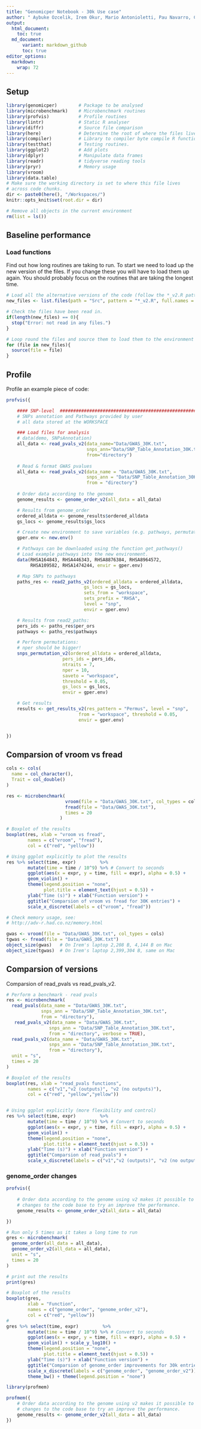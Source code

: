 ```yaml
---
title: "Genomicper Notebook - 30k Use case"
author: " Aybuke Ozcelik, Irem Okur, Mario Antonioletti, Pau Navarro, Claudia Cabrera"
output: 
  html_document:
    toc: true
  md_document:
      variant: markdown_github
      toc: true
editor_options: 
  markdown: 
    wrap: 72
---
```


## Setup

```r

library(genomicper)        # Package to be analysed
library(microbenchmark)    # Microbenchmark routines
library(profvis)           # Profile routines
library(lintr)             # Static R analyser
library(diffr)             # Source file comparison
library(here)              # Determine the root of where the files live
library(compiler)          # Library to compiler byte compile R functions
library(testthat)          # Testing routines.
library(ggplot2)           # Add plots
library(dplyr)             # Manipulate data frames
library(readr)             # tidyverse reading tools
library(pryr)              # Memory usage
library(vroom)
library(data.table)
# Make sure the working directory is set to where this file lives
# across code chunks.
dir <- paste0(here(), "/Workspaces/")
knitr::opts_knit$set(root.dir = dir)

# Remove all objects in the current environment
rm(list = ls())

```

## Baseline performance

### Load functions

Find out how long routines are taking to run. To start we need to load up the
new version of the files. If you change these you will have to load them up 
again. You should probably focus on the routines that are taking the longest 
time.

```r

# Load all the alternative versions of the code (follow the *_v2.R pattern)
new_files <- list.files(path = "Src", pattern = "*_v2.R", full.names = TRUE)

# Check the files have been read in.
if(length(new_files) == 0){
  stop("Error: not read in any files.")
}

# Loop round the files and source them to load them to the environment
for (file in new_files){
  source(file = file)
}

```

## Profile

Profile an example piece of code:

```r

profvis({

    #### SNP-level  ##########################################################
    # SNPs annotation and Pathways provided by user
    # all data stored at the WORKSPACE

    ### Load files for analysis
    # data(demo, SNPsAnnotation)
    all_data <- read_pvals_v2(data_name="Data/GWAS_30K.txt", 
                              snps_ann="Data/SNP_Table_Annotation_30K.txt",
                              from="directory")
    
    # Read & format GWAS pvalues
    all_data <- read_pvals_v2(data_name = "Data/GWAS_30K.txt", 
                              snps_ann = "Data/SNP_Table_Annotation_30K.txt",
                              from = "directory")
    
    # Order data according to the genome
    genome_results <- genome_order_v2(all_data = all_data)

    # Results from genome_order
    ordered_alldata <- genome_results$ordered_alldata
    gs_locs <- genome_results$gs_locs

    # Create new environment to save variables (e.g. pathways, permutations):
    gper.env <- new.env()

    # Pathways can be downloaded using the function get_pathways()
    # Load example pathways into the new environment.
    data(RHSA164843, RHSA446343, RHSA8876384, RHSA8964572,
         RHSA109582, RHSA1474244, envir = gper.env)

    # Map SNPs to pathways
    paths_res <- read2_paths_v2(ordered_alldata = ordered_alldata,
                             gs_locs = gs_locs,
                             sets_from = "workspace",
                             sets_prefix = "RHSA",
                             level = "snp",
                             envir = gper.env)

    # Results from read2_paths:
    pers_ids <- paths_res$per_ors
    pathways <- paths_res$pathways

    # Perform permutations:
    # nper should be bigger!
    snps_permutation_v2(ordered_alldata = ordered_alldata,
                     pers_ids = pers_ids, 
                     ntraits = 7, 
                     nper = 10, 
                     saveto = "workspace",
                     threshold = 0.05, 
                     gs_locs = gs_locs, 
                     envir = gper.env)

    # Get results
    results <- get_results_v2(res_pattern = "Permus", level = "snp",
                           from = "workspace", threshold = 0.05,
                           envir = gper.env)


})

```

## Comparsion of vroom vs fread 

```r

cols <- cols(
  name = col_character(),
  Trait = col_double()
)

res <- microbenchmark(
                      vroom(file = "Data/GWAS_30K.txt", col_types = cols),
                      fread(file = "Data/GWAS_30K.txt"),
                      times = 20
                    )

# Boxplot of the results
boxplot(res, xlab = "vroom vs fread", 
        names = c("vroom", "fread"),
        col = c("red", "yellow"))

# Using ggplot explicitly to plot the results
res %>% select(time, expr)         %>% 
        mutate(time = time / 10^9) %>% # Convert to seconds
        ggplot(aes(x = expr, y = time, fill = expr), alpha = 0.5) +
        geom_violin() +
        theme(legend.position = "none", 
              plot.title = element_text(hjust = 0.5)) +
        ylab("Time (s)") + xlab("Function version") +
        ggtitle("Comparsion of vroom vs fread for 30K entries") +
        scale_x_discrete(labels = c("vroom", "fread")) 

# Check memory usage, see:
# http://adv-r.had.co.nz/memory.html

gwas <- vroom(file = "Data/GWAS_30K.txt", col_types = cols)
tgwas <- fread(file = "Data/GWAS_30K.txt")
object_size(gwas)   # On Irem's laptop 2,208 B, 4,144 B on Mac
object_size(tgwas)  # On Irem's laptop 2,399,304 B, same on Mac


```

## Comparsion of versions

Comparsion of read_pvals vs read_pvals_v2.

```r

# Perform a benchmark - read pvals
res <- microbenchmark(
  read_pvals(data_name = "Data/GWAS_30K.txt", 
             snps_ann = "Data/SNP_Table_Annotation_30K.txt",
             from = "directory"),
   read_pvals_v2(data_name = "Data/GWAS_30K.txt", 
                snps_ann = "Data/SNP_Table_Annotation_30K.txt",
                from = "directory", verbose = TRUE),
  read_pvals_v2(data_name = "Data/GWAS_30K.txt", 
                snps_ann = "Data/SNP_Table_Annotation_30K.txt",
                from = "directory"),
  unit = "s",
  times = 20
)

# Boxplot of the results
boxplot(res, xlab = "read_pvals functions", 
        names = c("v1","v2 (outputs)", "v2 (no outputs)"),
        col = c("red", "yellow","yellow"))


# Using ggplot explicitly (more flexibility and control)
res %>% select(time, expr)         %>% 
        mutate(time = time / 10^9) %>% # Convert to seconds
        ggplot(aes(x = expr, y = time, fill = expr), alpha = 0.5) +
        geom_violin() +
        theme(legend.position = "none", 
              plot.title = element_text(hjust = 0.5)) +
        ylab("Time (s)") + xlab("Function version") +
        ggtitle("Comparsion of read_pvals") +
        scale_x_discrete(labels = c("v1","v2 (outputs)", "v2 (no output)")) 


```
### genome_order changes

```r

profvis({
  
    # Order data according to the genome using v2 makes it possible to make
    # changes to the code base to try an improve the performance.
    genome_results <- genome_order_v2(all_data = all_data)

})


```

```r

# Run only 5 times as it takes a long time to run
gres <- microbenchmark(
  genome_order(all_data = all_data),
  genome_order_v2(all_data = all_data),
  unit = "s",
  times = 20
)

# print out the results
print(gres)

# Boxplot of the results
boxplot(gres, 
        xlab = "Function", 
        names = c("genome_order", "genome_order_v2"),
        col = c("red", "yellow"))
#
gres %>% select(time, expr)         %>% 
        mutate(time = time / 10^9) %>% # Convert to seconds
        ggplot(aes(x = expr, y = time, fill = expr), alpha = 0.5) +
        geom_violin() + scale_y_log10() +
        theme(legend.position = "none", 
              plot.title = element_text(hjust = 0.5)) +
        ylab("Time (s)") + xlab("Function version") +
        ggtitle("Comparsion of genome_order improvements for 30k entries") +
        scale_x_discrete(labels = c("genome_order", "genome_order_v2")) +
        theme_bw() + theme(legend.position = "none")

```
```r

library(profmem)

profmem({
    # Order data according to the genome using v2 makes it possible to make
    # changes to the code base to try an improve the performance.
    genome_results <- genome_order_v2(all_data = all_data)
})
```

